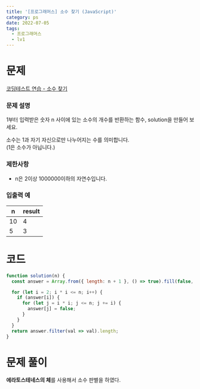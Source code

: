 ```yaml
---
title: '[프로그래머스] 소수 찾기 (JavaScript)'
category: ps
date: 2022-07-05
tags:
  - 프로그래머스
  - lv1
---
```


# 문제

[코딩테스트 연습 - 소수 찾기](https://school.programmers.co.kr/learn/courses/30/lessons/12921)

### 문제 설명

1부터 입력받은 숫자 n 사이에 있는 소수의 개수를 반환하는 함수, solution을 만들어 보세요.

소수는 1과 자기 자신으로만 나누어지는 수를 의미합니다. <br />
(1은 소수가 아닙니다.)

### 제한사항

- n은 2이상 1000000이하의 자연수입니다.

### 입출력 예

| n   | result |
| --- | ------ |
| 10  | 4      |
| 5   | 3      |

# 코드

```js
function solution(n) {
  const answer = Array.from({ length: n + 1 }, () => true).fill(false, 0, 2);

  for (let i = 2; i * i <= n; i++) {
    if (answer[i]) {
      for (let j = i * i; j <= n; j += i) {
        answer[j] = false;
      }
    }
  }
  return answer.filter(val => val).length;
}
```

# 문제 풀이

**에라토스테네스의 체**를 사용해서 소수 판별을 하였다.
